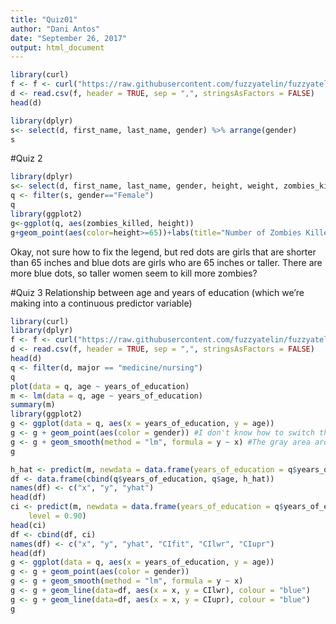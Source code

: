 ```yaml
---
title: "Quiz01"
author: "Dani Antos"
date: "September 26, 2017"
output: html_document
---
```


```r
library(curl)
f <- f <- curl("https://raw.githubusercontent.com/fuzzyatelin/fuzzyatelin.github.io/master/AN597_Fall17/zombies.csv")
d <- read.csv(f, header = TRUE, sep = ",", stringsAsFactors = FALSE)
head(d)
```

```r
library(dplyr)
s<- select(d, first_name, last_name, gender) %>% arrange(gender)
s
```

#Quiz 2 
```r
library(dplyr)
s<- select(d, first_name, last_name, gender, height, weight, zombies_killed)
q <- filter(s, gender=="Female")
q
library(ggplot2)
g<-ggplot(q, aes(zombies_killed, height))
g+geom_point(aes(color=height>=65))+labs(title="Number of Zombies Killed versus Height of Females")+labs(x="Number of Zombies Killed", y="Height")

```
Okay, not sure how to fix the legend, but red dots are girls that are shorter than 65 inches and blue dots are girls who are 65 inches or taller. There are more blue dots, so taller women seem to kill more zombies?

#Quiz 3
Relationship between age and years of education (which we're making into a continuous predictor variable)
```r
library(curl)
library(dplyr)
f <- f <- curl("https://raw.githubusercontent.com/fuzzyatelin/fuzzyatelin.github.io/master/AN597_Fall17/zombies.csv")
d <- read.csv(f, header = TRUE, sep = ",", stringsAsFactors = FALSE)
head(d)
q <- filter(d, major == "medicine/nursing")
q
plot(data = q, age ~ years_of_education)
m <- lm(data = q, age ~ years_of_education)
summary(m)
library(ggplot2)
g <- ggplot(data = q, aes(x = years_of_education, y = age))
g <- g + geom_point(aes(color = gender)) #I don't know how to switch them so we're sticking with gender norms :(
g <- g + geom_smooth(method = "lm", formula = y ~ x) #The gray area around the regression line is the confidence interval right? #UPDATE yes it is, but the ggplot code below (at the bottom) includes the manually drawn confidence intervals like from module 12
g 

h_hat <- predict(m, newdata = data.frame(years_of_education = q$years_of_education))
df <- data.frame(cbind(q$years_of_education, q$age, h_hat))
names(df) <- c("x", "y", "yhat")
head(df)
ci <- predict(m, newdata = data.frame(years_of_education = q$years_of_education), interval = "confidence", 
    level = 0.90) 
head(ci)
df <- cbind(df, ci)
names(df) <- c("x", "y", "yhat", "CIfit", "CIlwr", "CIupr")
head(df)
g <- ggplot(data = q, aes(x = years_of_education, y = age))
g <- g + geom_point(aes(color = gender))
g <- g + geom_smooth(method = "lm", formula = y ~ x) 
g <- g + geom_line(data=df, aes(x = x, y = CIlwr), colour = "blue")
g <- g + geom_line(data=df, aes(x = x, y = CIupr), colour = "blue")
g
```

